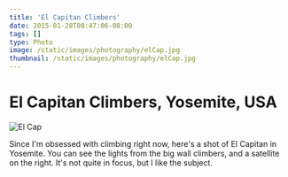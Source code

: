 ```yaml
---
title: 'El Capitan Climbers'
date: 2015-01-28T08:47:06-08:00
tags: []
type: Photo
image: /static/images/photography/elCap.jpg
thumbnail: /static/images/photography/elCap.jpg
---
```


# El Capitan Climbers, Yosemite, USA

![El Cap](/static/images/photography/elCap.jpg)

Since I'm obsessed with climbing right now, here's a shot of El Capitan in Yosemite. You can see the lights from the big wall climbers, and a satellite on the right. It's not quite in focus, but I like the subject.
